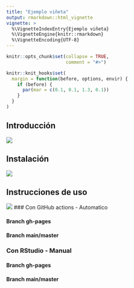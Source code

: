 ---
title: "Ejemplo viñeta"
output: rmarkdown::html_vignette
vignette: >
  %\VignetteIndexEntry{Ejemplo viñeta}
  %\VignetteEngine{knitr::rmarkdown}
  %\VignetteEncoding{UTF-8}
---

```{r, include = FALSE}
knitr::opts_chunk$set(collapse = TRUE,
                      comment = "#>")

knitr::knit_hooks$set(
  margin = function(before, options, envir) {
    if (before) {
      par(mar = c(0.1, 0.1, 1.3, 0.1))
    }
  }
)


```


## Introducción 

![](example.png)

## Instalación 

![](vignettes/example.png)

## Instrucciones de uso

![](man/figures/example2.png)
### Con GitHub actions - Automatico

#### Branch gh-pages

#### Branch main/master

### Con RStudio - Manual

#### Branch gh-pages

#### Branch main/master
